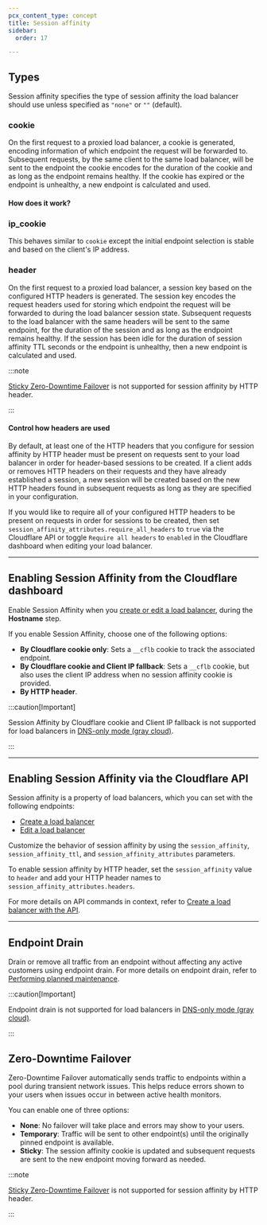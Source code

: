 ```yaml
---
pcx_content_type: concept
title: Session affinity
sidebar:
  order: 17

---
```



<Render file="session-affinity-definition" />

## Types

Session affinity specifies the type of session affinity the load balancer should use unless specified as `"none"` or `""` (default).

### cookie

On the first request to a proxied load balancer, a cookie is generated, encoding information of which endpoint the request will be forwarded to. Subsequent requests, by the same client to the same load balancer, will be sent to the endpoint the cookie encodes for the duration of the cookie and as long as the endpoint remains healthy. If the cookie has expired or the endpoint is unhealthy, a new endpoint is calculated and used.

#### How does it work?

<Render file="session-affinity-by-cookie-process" />

### ip\_cookie

This behaves similar to `cookie` except the initial endpoint selection is stable and based on the client's IP address.

### header

On the first request to a proxied load balancer, a session key based on the configured HTTP headers is generated. The session key encodes the request headers used for storing which endpoint the request will be forwarded to during the load balancer session state. Subsequent requests to the load balancer with the same headers will be sent to the same endpoint, for the duration of the session and as long as the endpoint remains healthy. If the session has been idle for the duration of session affinity TTL seconds or the endpoint is unhealthy, then a new endpoint is calculated and used.

:::note


[Sticky Zero-Downtime Failover](/load-balancing/understand-basics/session-affinity/#zero-downtime-failover) is not supported for session affinity by HTTP header.


:::

#### Control how headers are used

By default, at least one of the HTTP headers that you configure for session affinity by HTTP header must be present on requests sent to your load balancer in order for header-based sessions to be created. If a client adds or removes HTTP headers on their requests and they have already established a session, a new session will be created based on the new HTTP headers found in subsequent requests as long as they are specified in your configuration.

If you would like to require all of your configured HTTP headers to be present on requests in order for sessions to be created, then set `session_affinity_attributes.require_all_headers` to `true` via the Cloudflare API or toggle `Require all headers` to `enabled` in the Cloudflare dashboard when editing your load balancer.

***

## Enabling Session Affinity from the Cloudflare dashboard

Enable Session Affinity when you [create or edit a load balancer](/load-balancing/load-balancers/create-load-balancer/), during the **Hostname** step.

If you enable Session Affinity, choose one of the following options:

* **By Cloudflare cookie only**: Sets a `__cflb` cookie to track the associated endpoint.
* **By Cloudflare cookie and Client IP fallback**: Sets a `__cflb` cookie, but also uses the client IP address when no session affinity cookie is provided.
* **By HTTP header**.

:::caution[Important]


Session Affinity by Cloudflare cookie and Client IP fallback is not supported for load balancers in [DNS-only mode (gray cloud)](/load-balancing/understand-basics/proxy-modes/).


:::

***

## Enabling Session Affinity via the Cloudflare API

Session affinity is a property of load balancers, which you can set with the following endpoints:

* [Create a load balancer](/api/resources/load_balancers/methods/create/)
* [Edit a load balancer](/api/resources/load_balancers/methods/update/)

Customize the behavior of session affinity by using the `session_affinity`, `session_affinity_ttl`, and `session_affinity_attributes` parameters.

To enable session affinity by HTTP header, set the `session_affinity` value to `header` and add your
HTTP header names to `session_affinity_attributes.headers`.

For more details on API commands in context, refer to [Create a load balancer with the API](/load-balancing/load-balancers/create-load-balancer/).

***

## Endpoint Drain

Drain or remove all traffic from an endpoint without affecting any active customers using endpoint drain. For more details on endpoint drain, refer to [Performing planned maintenance](/load-balancing/additional-options/planned-maintenance/#gradual-rotation).

:::caution[Important]


Endpoint drain is not supported for load balancers in [DNS-only mode (gray cloud)](/load-balancing/understand-basics/proxy-modes/).


:::

## Zero-Downtime Failover

Zero-Downtime Failover automatically sends traffic to endpoints within a pool during transient network issues. This helps reduce errors shown to your users when issues occur in between active health monitors.

You can enable one of three options:

* **None**: No failover will take place and errors may show to your users.
* **Temporary**: Traffic will be sent to other endpoint(s) until the originally pinned endpoint is available.
* **Sticky**: The session affinity cookie is updated and subsequent requests are sent to the new endpoint moving forward as needed.

:::note


[Sticky Zero-Downtime Failover](/load-balancing/understand-basics/session-affinity/#zero-downtime-failover) is not supported for session affinity by HTTP header.


:::
